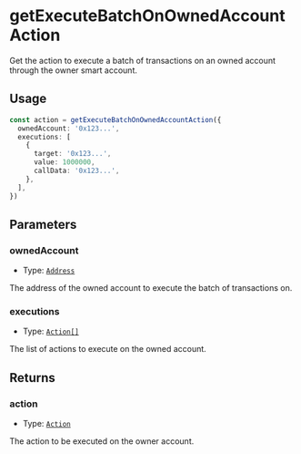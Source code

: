 # getExecuteBatchOnOwnedAccountAction

Get the action to execute a batch of transactions on an owned account through the owner smart account.

## Usage

```typescript copy
const action = getExecuteBatchOnOwnedAccountAction({
  ownedAccount: '0x123...',
  executions: [
    {
      target: '0x123...',
      value: 1000000,
      callData: '0x123...',
    },
  ],
})
```

## Parameters

### ownedAccount

- Type: [`Address`](https://viem.sh/docs/glossary/types#address)

The address of the owned account to execute the batch of transactions on.

### executions

- Type: [`Action[]`](/module-sdk/glossary/types#action)

The list of actions to execute on the owned account.

## Returns

### action

- Type: [`Action`](/module-sdk/glossary/types#action)

The action to be executed on the owner account.
